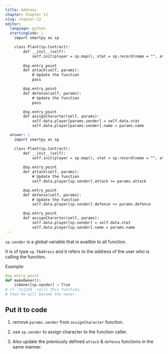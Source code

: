 ```yaml
---
title: Address
chapter: Chapter 12
slug: chapter-12
editor:
  language: python
  startingCode: |
    import smartpy as sp

    class Plant(sp.Contract):
        def __init__(self):
            self.init(player = sp.map(), stat = sp.record(name = "", attack = sp.int(10), defence = sp.int(10), health = sp.int(100), growth_rate = sp.int(10), is_alive = True))
    
        @sp.entry_point
        def attack(self, params):
            # Update the function
            pass

        @sp.entry_point
        def defense(self, params):
            # Update the function
            pass

        @sp.entry_point
        def assignChararter(self, params):
            self.data.player[params.sender] = self.data.stat
            self.data.player[params.sender].name = params.name

  answer: |  
    import smartpy as sp

    class Plant(sp.Contract):
        def __init__(self):
            self.init(player = sp.map(), stat = sp.record(name = "", attack = sp.int(10), defence = sp.int(10), health = sp.int(100), growth_rate = sp.int(10), is_alive = True))
    
        @sp.entry_point
        def attack(self, params):
            # Update the function
            self.data.player[sp.sender].attack += params.attack

        @sp.entry_point
        def defense(self, params):
            # Update the function
            self.data.player[sp.sender].defence += params.defence

        @sp.entry_point
        def assignChararter(self, params):
            self.data.player[sp.sender] = self.data.stat
            self.data.player[sp.sender].name = params.name
---
```


`sp.sender` is a global variable that is availble to all function.

It is of type `sp.TAddress` and it refers to the address of the user who is calling the function.

Example:
```python
@sp.entry_point
def makeOwner():
    isOwner[sp.sender] = True
# if `tz1234` calls this function,
# then he will become the owner.    
```

## Put it to code

1) remove `params.sender` from `assignCharacter` function.

2) use `sp.sender` to assign character to the function caller.

3) Also update the previously defined `attack` & `defense` functions in the same manner.